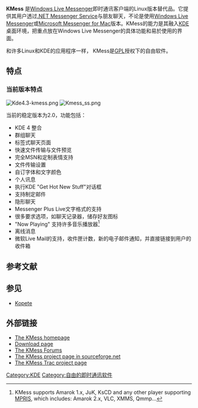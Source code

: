 {{NoteTA|G1=IT}}
{{Infobox Software
| name = KMess
| logo = [[File:Kmesslogo.svg|File:Kmesslogo.svg]]
| screenshot = [[File:Kmess-2.0.png|200px]]
| caption = Kmess 2.0 contact-list
| developer = KMess 开发团队
| latest_release_version = 2.0.6.2
| latest_release_date = {{Start date and age|2012|03|02}}

| operating_system = [[Linux|Linux]], [[Windows|Windows]]<ref>[http://trac.kmess.org/wiki/Compiling%20KMess%20for%20Windows Compiling KMess for Windows] {{webarchive|url=https://web.archive.org/web/20090413132912/http://trac.kmess.org/wiki/Compiling%20KMess%20for%20Windows |date=2009-04-13 }}</ref>
| genre = [[即时通讯|即时通讯]][[客户端|客户端]]
| license = [[GNU_General_Public_License|GPLv]]2+
| website = http://www.kmess.org/
}}

'''KMess''' 是[[Windows_Live_Messenger|Windows Live Messenger]]即时通讯客户端的Linux版本替代品。它提供其用户透过[[.NET_Messenger_Service|.NET Messenger Service]]与朋友聊天，不论是使用[[Windows_Live_Messenger|Windows Live Messenger]]或[[Microsoft_Messenger_for_Mac|Microsoft Messenger for Mac]]版本。KMess的能力是其融入[[KDE|KDE]]桌面环境，把重点放在Windows Live Messenger的具体功能和易於使用的界面。

和许多Linux和KDE的应用程序一样， KMess是[[GPL|GPL]]授权下的自由软件。

== 特点 ==

=== 当前版本特点 ===
[[File:Kde4.3-kmess.png|thumb]]
[[File:Kmess_ss.png|thumb]]

当前的稳定版本为2.0，功能包括：

* KDE 4 整合
* 群组聊天
* 标签式聊天页面
* 快速文件传输与文件预览
* 完全MSN和定制表情支持
* 文件传输设置
* 自订字体和文字颜色
* 个人讯息
* 执行KDE "Get Hot New Stuff"对话框
* 支持制定邮件
* 隐形聊天
* Messenger Plus Live文字格式的支持
* 很多要求选项，如聊天记录器，储存好友图标
* "Now Playing" 支持许多音乐播放器<ref>KMess supports Amarok 1.x, JuK, KsCD and any other player supporting [[MPRIS|MPRIS]], which includes: Amarok 2.x, VLC, XMMS,  Qmmp...</ref>
* 离线消息
* 微软Live Mail的支持，收件匣计数，新的电子邮件通知，并直接链接到用户的收件箱
{{clear}}
== 参考文献 ==
{{reflist}}

== 参见 ==

* [[Kopete|Kopete]]

== 外部链接 ==

* [http://www.kmess.org/ The KMess homepage]{{Wayback|url=http://www.kmess.org/ |date=20090621022508 }}
* [http://kmess.org/download/ Download page] {{Wayback|url=http://kmess.org/download/ |date=20200222094729 }}
* [https://web.archive.org/web/20090621022508/http://kmess.org/board/ The KMess Forums]
* [http://sourceforge.net/projects/kmess/ The KMess project page in sourceforge.net] {{Wayback|url=http://sourceforge.net/projects/kmess/ |date=20190604184014 }}
* [https://web.archive.org/web/20090413124347/http://trac.kmess.org/ The KMess Trac project page]

{{KDE}}
{{即时通讯客户端}}

[[Category:KDE|Category:KDE]]
[[Category:自由的即时通讯软件|Category:自由的即时通讯软件]]